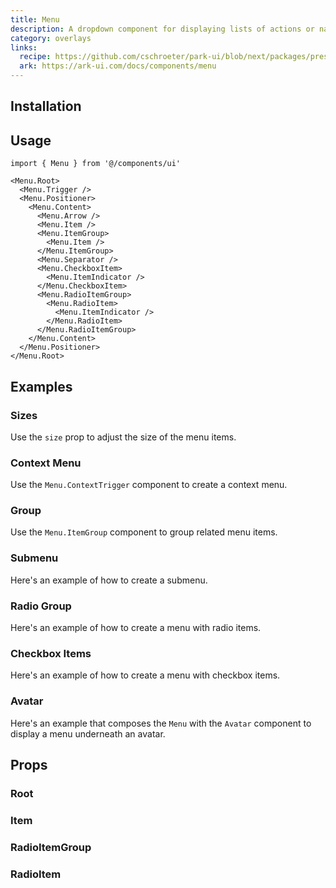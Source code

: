```yaml
---
title: Menu
description: A dropdown component for displaying lists of actions or navigation options.
category: overlays
links:
  recipe: https://github.com/cschroeter/park-ui/blob/next/packages/preset/src/recipes/menu.ts
  ark: https://ark-ui.com/docs/components/menu
---
```


<ComponentExample name="basic" />

## Installation

<InstallationGuide />

## Usage

```tsx
import { Menu } from '@/components/ui'
```

```tsx
<Menu.Root>
  <Menu.Trigger />
  <Menu.Positioner>
    <Menu.Content>
      <Menu.Arrow />
      <Menu.Item />
      <Menu.ItemGroup>
        <Menu.Item />
      </Menu.ItemGroup>
      <Menu.Separator />
      <Menu.CheckboxItem>
        <Menu.ItemIndicator />
      </Menu.CheckboxItem>
      <Menu.RadioItemGroup>
        <Menu.RadioItem>
          <Menu.ItemIndicator />
        </Menu.RadioItem>
      </Menu.RadioItemGroup>
    </Menu.Content>
  </Menu.Positioner>
</Menu.Root>
```


## Examples

### Sizes

Use the `size` prop to adjust the size of the menu items.

<ComponentExample name="sizes" />

### Context Menu

Use the `Menu.ContextTrigger` component to create a context menu.

<ComponentExample name="context" />

### Group

Use the `Menu.ItemGroup` component to group related menu items.

<ComponentExample name="group" />

### Submenu

Here's an example of how to create a submenu.

<ComponentExample name="submenu" />

### Radio Group

Here's an example of how to create a menu with radio items.

<ComponentExample name="radioGroup" />

### Checkbox Items

Here's an example of how to create a menu with checkbox items.

<ComponentExample name="checkbox" />

### Avatar

Here's an example that composes the `Menu` with the `Avatar` component to display a menu underneath an avatar.

<ComponentExample name="withAvatar" />

## Props

### Root

<PropsTable part="Root" />

### Item

<PropsTable part="Item" />

### RadioItemGroup

<PropsTable part="RadioItemGroup" />

### RadioItem

<PropsTable part="RadioItem" />